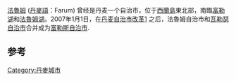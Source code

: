 [[法魯姆|法魯姆]] ([[丹麥語|丹麥語]]：Farum) 曾经是丹麦一个自治市，位于[[西蘭島|西蘭島]]東北部，南臨[[富勒湖|富勒湖]]和[[法魯姆湖|法魯姆湖]]。2007年1月1日，在[[丹麦自治市改革|丹麦自治市改革]][https://da.wikipedia.org/wiki/Strukturreformen] {{Wayback|url=https://da.wikipedia.org/wiki/Strukturreformen |date=20201201025710 }}之后，法魯姆自治市和[[瓦勒瑟自治市|瓦勒瑟自治市]]合并成为[[富勒斯自治市|富勒斯自治市]].

== 参考 ==
{{Cite web |url= https://da.wikipedia.org/wiki/Farum_Kommune |title= Farum Kommune |access-date= 2013-11-28 |archive-date= 2020-10-21 |archive-url= https://web.archive.org/web/20201021144158/https://da.wikipedia.org/wiki/Farum_Kommune |dead-url= no }}
{{Cite web |url= https://da.wikipedia.org/wiki/Strukturreformen |title= Strukturreformen |access-date= 2013-11-28 |archive-date= 2020-12-01 |archive-url= https://web.archive.org/web/20201201025710/https://da.wikipedia.org/wiki/Strukturreformen |dead-url= no }}

[[Category:丹麥城市|Category:丹麥城市]]